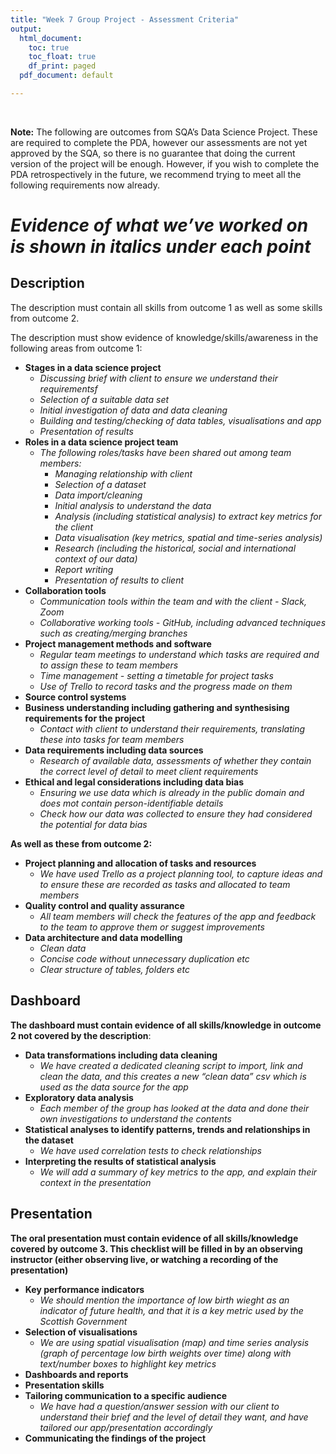 ```yaml
---
title: "Week 7 Group Project - Assessment Criteria"
output:
  html_document:
    toc: true
    toc_float: true
    df_print: paged
  pdf_document: default

---
```


<br>

<div class="emphasis">

**Note:** The following are outcomes from SQA's Data Science Project. These are required to complete the PDA, however our assessments are not yet approved by the SQA, so there is no guarantee that doing the current version of the project will be enough. However, if you wish to complete the PDA retrospectively in the future, we recommend trying to meet all the following requirements now already.

</div>

# *Evidence of what we've worked on is shown in italics under each point*

## Description

The description must contain all skills from outcome 1 as well as some skills from outcome 2.

The description must show evidence of knowledge/skills/awareness in the following areas from outcome 1:

  * **Stages in a data science project** 
    * *Discussing brief with client to ensure we understand their requirementsf*
    * *Selection of a suitable data set*
    * *Initial investigation of data and data cleaning*
    * *Building and testing/checking of data tables, visualisations and app*
    * *Presentation of results*
  * **Roles in a data science project team**
    * *The following roles/tasks have been shared out among team members:*
      * *Managing relationship with client*
      * *Selection of a dataset* 
      * *Data import/cleaning*
      * *Initial analysis to understand the data*
      * *Analysis (including statistical analysis) to extract key metrics for the client*
      * *Data visualisation (key metrics, spatial and time-series analysis)*
      * *Research (including the historical, social and international context of our data)*
      * *Report writing*
      * *Presentation of results to client*
  * **Collaboration tools**
    * *Communication tools within the team and with the client - Slack, Zoom*
    * *Collaborative working tools - GitHub, including advanced techniques such as creating/merging branches*
  * **Project management methods and software**
    * *Regular team meetings to understand which tasks are required and to assign these to team members*
    * *Time management - setting a timetable for project tasks*
    * *Use of Trello to record tasks and the progress made on them*
  * **Source control systems** 
  * **Business understanding including gathering and synthesising requirements for the project**
    * *Contact with client to understand their requirements, translating these into tasks for team members*
  * **Data requirements including data sources**
    * *Research of available data, assessments of whether they contain the correct level of detail to meet client requirements*
  * **Ethical and legal considerations including data bias**
    * *Ensuring we use data which is already in the public domain and does mot contain person-identifiable details*
    * *Check how our data was collected to ensure they had considered the potential for data bias*

**As well as these from outcome 2:**

  * **Project planning and allocation of tasks and resources**
    * *We have used Trello as a project planning tool, to capture ideas and to ensure these are recorded as tasks and allocated to team members*
  * **Quality control and quality assurance**
    * *All team members will check the features of the app and feedback to the team to approve them or suggest improvements*
  * **Data architecture and data modelling**
    * *Clean data*
    * *Concise code without unnecessary duplication etc*
    * *Clear structure of tables, folders etc*
  


## Dashboard

**The dashboard must contain evidence of all skills/knowledge in outcome 2 not covered by the description**:

  * **Data transformations including data cleaning**
    * *We have created a dedicated cleaning script to import, link and clean the data, and this creates a new "clean data" csv which is used as the data source for the app*
    
  * **Exploratory data analysis**
      * *Each member of the group has looked at the data and done their own investigations to understand the contents*
  * **Statistical analyses to identify patterns, trends and relationships in the dataset**
    * *We have used correlation tests to check relationships*
  * **Interpreting the results of statistical analysis**
    * *We will add a summary of key metrics to the  app, and explain their context in the presentation*

## Presentation

**The oral presentation must contain evidence of all skills/knowledge covered by outcome 3. This checklist will be filled in by an observing instructor (either observing live, or watching a recording of the presentation)**

  * **Key performance indicators**
    * *We should mention the importance of low birth wieght as an indicator of future health, and that it is a key metric used by the Scottish Government*
  * **Selection of visualisations**
    * *We are using spatial visualisation (map) and time series analysis (graph of percentage low birth weights over time) along with text/number boxes to highlight key metrics*
  * **Dashboards and reports**
  * **Presentation skills**
  * **Tailoring communication to a specific audience**
    * *We have had a question/answer session with our client to understand their brief and the level of detail they want, and have tailored our app/presentation accordingly*
  * **Communicating the findings of the project**
  

